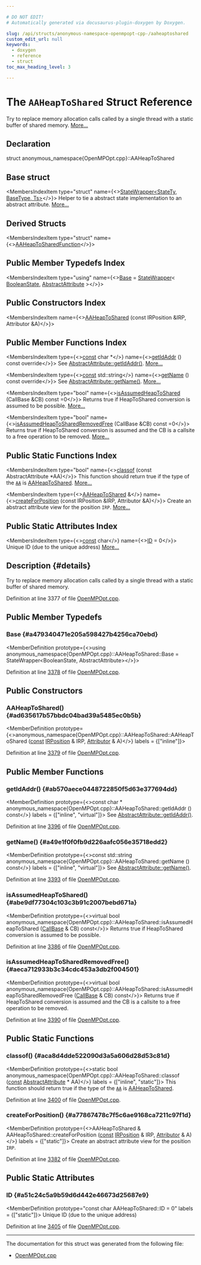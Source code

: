 ```yaml
---

# DO NOT EDIT!
# Automatically generated via docusaurus-plugin-doxygen by Doxygen.

slug: /api/structs/anonymous-namespace-openmpopt-cpp-/aaheaptoshared
custom_edit_url: null
keywords:
  - doxygen
  - reference
  - struct
toc_max_heading_level: 3

---
```





# The `AAHeapToShared` Struct Reference

<DoxygenPage pluginConfig={pluginConfig}>

Try to replace memory allocation calls called by a single thread with a static buffer of shared memory. <a href="#details">More...</a>

## Declaration

<CodeBlock>struct anonymous_namespace{OpenMPOpt.cpp}::AAHeapToShared</CodeBlock>

## Base struct

<MembersIndex>

<MembersIndexItem
  type="struct"
  name={<><a href="/docs/api/structs/llvm/statewrapper">StateWrapper&lt;StateTy, BaseType, Ts&gt;</a></>}>
Helper to tie a abstract state implementation to an abstract attribute. <a href="/docs/api/structs/llvm/statewrapper/#details">More...</a>
</MembersIndexItem>

</MembersIndex>

## Derived Structs

<MembersIndex>

<MembersIndexItem
  type="struct"
  name={<><a href="/docs/api/structs/anonymous-namespace-openmpopt-cpp-/aaheaptosharedfunction">AAHeapToSharedFunction</a></>}>
</MembersIndexItem>

</MembersIndex>

## Public Member Typedefs Index

<MembersIndex>

<MembersIndexItem
  type="using"
  name={<><a href="#a479340471e205a598427b4256ca70ebd">Base</a> = <a href="/docs/api/structs/llvm/statewrapper">StateWrapper</a>&lt; <a href="/docs/api/structs/llvm/booleanstate">BooleanState</a>, <a href="/docs/api/structs/llvm/abstractattribute">AbstractAttribute</a> &gt;</>}>
</MembersIndexItem>

</MembersIndex>

## Public Constructors Index

<MembersIndex>

<MembersIndexItem
  name={<><a href="#ad635617b57bbdc04bad39a5485ec0b5b">AAHeapToShared</a> (const IRPosition &amp;IRP, Attributor &amp;A)</>}>
</MembersIndexItem>

</MembersIndex>

## Public Member Functions Index

<MembersIndex>

<MembersIndexItem
  type={<><a href="/docs/api/files/lib/lib/target/lib/target/aarch64/aarch64promoteconstant-cpp/#a90f8350fecae261c25be85d38b451bff">const</a> char &#42;</>}
  name={<><a href="#ab570aece0448722850f5d63e377694dd">getIdAddr</a> () const override</>}>
See <a href="/docs/api/structs/llvm/abstractattribute/#afb1ae982372c7bd88717c53d8f8e5470">AbstractAttribute::getIdAddr()</a>. <a href="#ab570aece0448722850f5d63e377694dd">More...</a>
</MembersIndexItem>

<MembersIndexItem
  type={<><a href="/docs/api/files/lib/lib/target/lib/target/aarch64/aarch64promoteconstant-cpp/#a90f8350fecae261c25be85d38b451bff">const</a> std::string</>}
  name={<><a href="#a49e1f0f0fb9d226aafc056e35718edd2">getName</a> () const override</>}>
See <a href="/docs/api/structs/llvm/abstractattribute/#a7d84d85c6cb8cc16db41d83859096256">AbstractAttribute::getName()</a>. <a href="#a49e1f0f0fb9d226aafc056e35718edd2">More...</a>
</MembersIndexItem>

<MembersIndexItem
  type="bool"
  name={<><a href="#abe9df77304c103c3b91c2007bebd671a">isAssumedHeapToShared</a> (CallBase &amp;CB) const =0</>}>
Returns true if HeapToShared conversion is assumed to be possible. <a href="#abe9df77304c103c3b91c2007bebd671a">More...</a>
</MembersIndexItem>

<MembersIndexItem
  type="bool"
  name={<><a href="#aeca712933b3c34cdc453a3db2f004501">isAssumedHeapToSharedRemovedFree</a> (CallBase &amp;CB) const =0</>}>
Returns true if HeapToShared conversion is assumed and the CB is a callsite to a free operation to be removed. <a href="#aeca712933b3c34cdc453a3db2f004501">More...</a>
</MembersIndexItem>

</MembersIndex>

## Public Static Functions Index

<MembersIndex>

<MembersIndexItem
  type="bool"
  name={<><a href="#aca8d4dde522090d3a5a606d28d53c81d">classof</a> (const AbstractAttribute &#42;AA)</>}>
This function should return true if the type of the <code><a href="/docs/api/namespaces/llvm/aa">AA</a></code> is <a href="/docs/api/structs/anonymous-namespace-openmpopt-cpp-/aaheaptoshared">AAHeapToShared</a>. <a href="#aca8d4dde522090d3a5a606d28d53c81d">More...</a>
</MembersIndexItem>

<MembersIndexItem
  type={<><a href="/docs/api/structs/anonymous-namespace-openmpopt-cpp-/aaheaptoshared">AAHeapToShared</a> &amp;</>}
  name={<><a href="#a77867478c7f5c6ae9168ca7211c97f1d">createForPosition</a> (const IRPosition &amp;IRP, Attributor &amp;A)</>}>
Create an abstract attribute view for the position <code>IRP</code>. <a href="#a77867478c7f5c6ae9168ca7211c97f1d">More...</a>
</MembersIndexItem>

</MembersIndex>

## Public Static Attributes Index

<MembersIndex>

<MembersIndexItem
  type={<><a href="/docs/api/files/lib/lib/target/lib/target/aarch64/aarch64promoteconstant-cpp/#a90f8350fecae261c25be85d38b451bff">const</a> char</>}
  name={<><a href="#a51c24c5a9b59d6d442e46673d25687e9">ID</a> = 0</>}>
Unique ID (due to the unique address) <a href="#a51c24c5a9b59d6d442e46673d25687e9">More...</a>
</MembersIndexItem>

</MembersIndex>

## Description {#details}

Try to replace memory allocation calls called by a single thread with a static buffer of shared memory.

Definition at line 3377 of file <a href="/docs/api/files/lib/lib/transforms/lib/transforms/ipo/openmpopt-cpp">OpenMPOpt.cpp</a>.

<SectionDefinition>

## Public Member Typedefs

### Base {#a479340471e205a598427b4256ca70ebd}

<MemberDefinition
  prototype={<>using anonymous&#95;namespace&#123;OpenMPOpt.cpp&#125;::AAHeapToShared::Base =  StateWrapper&lt;BooleanState, AbstractAttribute&gt;</>}>

Definition at line <a href="/docs/api/files/lib/lib/transforms/lib/transforms/ipo/openmpopt-cpp/#l03378">3378</a> of file <a href="/docs/api/files/lib/lib/transforms/lib/transforms/ipo/openmpopt-cpp">OpenMPOpt.cpp</a>.
</MemberDefinition>

</SectionDefinition>

<SectionDefinition>

## Public Constructors

### AAHeapToShared() {#ad635617b57bbdc04bad39a5485ec0b5b}

<MemberDefinition
  prototype={<>anonymous&#95;namespace&#123;OpenMPOpt.cpp&#125;::AAHeapToShared::AAHeapToShared (<a href="/docs/api/files/lib/lib/target/lib/target/aarch64/aarch64promoteconstant-cpp/#a90f8350fecae261c25be85d38b451bff">const</a> <a href="/docs/api/structs/llvm/irposition">IRPosition</a> &amp; IRP, <a href="/docs/api/structs/llvm/attributor">Attributor</a> &amp; A)</>}
  labels = {["inline"]}>

Definition at line <a href="/docs/api/files/lib/lib/transforms/lib/transforms/ipo/openmpopt-cpp/#l03379">3379</a> of file <a href="/docs/api/files/lib/lib/transforms/lib/transforms/ipo/openmpopt-cpp">OpenMPOpt.cpp</a>.
</MemberDefinition>

</SectionDefinition>

<SectionDefinition>

## Public Member Functions

### getIdAddr() {#ab570aece0448722850f5d63e377694dd}

<MemberDefinition
  prototype={<>const char &#42; anonymous&#95;namespace&#123;OpenMPOpt.cpp&#125;::AAHeapToShared::getIdAddr () const</>}
  labels = {["inline", "virtual"]}>
See <a href="/docs/api/structs/llvm/abstractattribute/#afb1ae982372c7bd88717c53d8f8e5470">AbstractAttribute::getIdAddr()</a>.

Definition at line <a href="/docs/api/files/lib/lib/transforms/lib/transforms/ipo/openmpopt-cpp/#l03396">3396</a> of file <a href="/docs/api/files/lib/lib/transforms/lib/transforms/ipo/openmpopt-cpp">OpenMPOpt.cpp</a>.
</MemberDefinition>

### getName() {#a49e1f0f0fb9d226aafc056e35718edd2}

<MemberDefinition
  prototype={<>const std::string anonymous&#95;namespace&#123;OpenMPOpt.cpp&#125;::AAHeapToShared::getName () const</>}
  labels = {["inline", "virtual"]}>
See <a href="/docs/api/structs/llvm/abstractattribute/#a7d84d85c6cb8cc16db41d83859096256">AbstractAttribute::getName()</a>.

Definition at line <a href="/docs/api/files/lib/lib/transforms/lib/transforms/ipo/openmpopt-cpp/#l03393">3393</a> of file <a href="/docs/api/files/lib/lib/transforms/lib/transforms/ipo/openmpopt-cpp">OpenMPOpt.cpp</a>.
</MemberDefinition>

### isAssumedHeapToShared() {#abe9df77304c103c3b91c2007bebd671a}

<MemberDefinition
  prototype={<>virtual bool anonymous&#95;namespace&#123;OpenMPOpt.cpp&#125;::AAHeapToShared::isAssumedHeapToShared (<a href="/docs/api/classes/llvm/callbase">CallBase</a> &amp; CB) const</>}>
Returns true if HeapToShared conversion is assumed to be possible.

Definition at line <a href="/docs/api/files/lib/lib/transforms/lib/transforms/ipo/openmpopt-cpp/#l03386">3386</a> of file <a href="/docs/api/files/lib/lib/transforms/lib/transforms/ipo/openmpopt-cpp">OpenMPOpt.cpp</a>.
</MemberDefinition>

### isAssumedHeapToSharedRemovedFree() {#aeca712933b3c34cdc453a3db2f004501}

<MemberDefinition
  prototype={<>virtual bool anonymous&#95;namespace&#123;OpenMPOpt.cpp&#125;::AAHeapToShared::isAssumedHeapToSharedRemovedFree (<a href="/docs/api/classes/llvm/callbase">CallBase</a> &amp; CB) const</>}>
Returns true if HeapToShared conversion is assumed and the CB is a callsite to a free operation to be removed.

Definition at line <a href="/docs/api/files/lib/lib/transforms/lib/transforms/ipo/openmpopt-cpp/#l03390">3390</a> of file <a href="/docs/api/files/lib/lib/transforms/lib/transforms/ipo/openmpopt-cpp">OpenMPOpt.cpp</a>.
</MemberDefinition>

</SectionDefinition>

<SectionDefinition>

## Public Static Functions

### classof() {#aca8d4dde522090d3a5a606d28d53c81d}

<MemberDefinition
  prototype={<>static bool anonymous&#95;namespace&#123;OpenMPOpt.cpp&#125;::AAHeapToShared::classof (<a href="/docs/api/files/lib/lib/target/lib/target/aarch64/aarch64promoteconstant-cpp/#a90f8350fecae261c25be85d38b451bff">const</a> <a href="/docs/api/structs/llvm/abstractattribute">AbstractAttribute</a> &#42; AA)</>}
  labels = {["inline", "static"]}>
This function should return true if the type of the <code><a href="/docs/api/namespaces/llvm/aa">AA</a></code> is <a href="/docs/api/structs/anonymous-namespace-openmpopt-cpp-/aaheaptoshared">AAHeapToShared</a>.

Definition at line <a href="/docs/api/files/lib/lib/transforms/lib/transforms/ipo/openmpopt-cpp/#l03400">3400</a> of file <a href="/docs/api/files/lib/lib/transforms/lib/transforms/ipo/openmpopt-cpp">OpenMPOpt.cpp</a>.
</MemberDefinition>

### createForPosition() {#a77867478c7f5c6ae9168ca7211c97f1d}

<MemberDefinition
  prototype={<>AAHeapToShared &amp; AAHeapToShared::createForPosition (<a href="/docs/api/files/lib/lib/target/lib/target/aarch64/aarch64promoteconstant-cpp/#a90f8350fecae261c25be85d38b451bff">const</a> <a href="/docs/api/structs/llvm/irposition">IRPosition</a> &amp; IRP, <a href="/docs/api/structs/llvm/attributor">Attributor</a> &amp; A)</>}
  labels = {["static"]}>
Create an abstract attribute view for the position <code>IRP</code>.

Definition at line <a href="/docs/api/files/lib/lib/transforms/lib/transforms/ipo/openmpopt-cpp/#l03382">3382</a> of file <a href="/docs/api/files/lib/lib/transforms/lib/transforms/ipo/openmpopt-cpp">OpenMPOpt.cpp</a>.
</MemberDefinition>

</SectionDefinition>

<SectionDefinition>

## Public Static Attributes

### ID {#a51c24c5a9b59d6d442e46673d25687e9}

<MemberDefinition
  prototype="const char AAHeapToShared::ID = 0"
  labels = {["static"]}>
Unique ID (due to the unique address)

Definition at line <a href="/docs/api/files/lib/lib/transforms/lib/transforms/ipo/openmpopt-cpp/#l03405">3405</a> of file <a href="/docs/api/files/lib/lib/transforms/lib/transforms/ipo/openmpopt-cpp">OpenMPOpt.cpp</a>.
</MemberDefinition>

</SectionDefinition>

<hr/>

The documentation for this struct was generated from the following file:

<ul>
<li><a href="/docs/api/files/lib/lib/transforms/lib/transforms/ipo/openmpopt-cpp">OpenMPOpt.cpp</a></li>
</ul>

</DoxygenPage>
